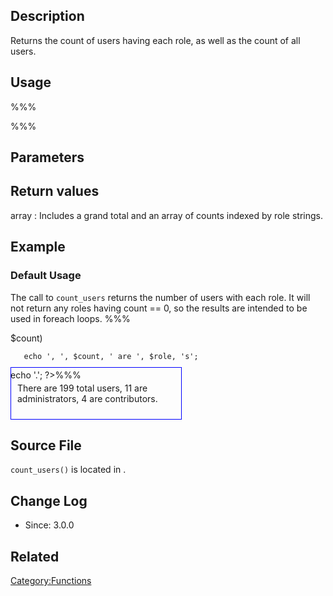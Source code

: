 {{Languages|
{{en|Function Reference/count_users}}
{{it|Riferimento funzioni/count_users}}
}}

== Description ==

Returns the count of users having each role, as well as the count of all users.

== Usage ==

%%% <?php count_users( $strategy ); ?> %%%

== Parameters ==
{{Parameter|$strategy|string|'time' or 'memory'.  Generally, the default value 'time' is optimal due to the current schema design.|optional|'time'}}

== Return values ==
; array : Includes a grand total and an array of counts indexed by role strings.

== Example ==

=== Default Usage ===

The call to <tt>count_users</tt> returns the number of users with each role.  It will not return any roles having count == 0, so the results are intended to be used in foreach loops.
%%%<?php
$result = count_users();
echo 'There are ', $result['total_users'], ' total users';
foreach($result['avail_roles'] as $role => $count)
    echo ', ', $count, ' are ', $role, 's';
echo '.';
?>%%%
<div style="border:1px solid blue; width:50%; padding:10px; margin-top: -2.5em;">There are 199 total users, 11 are administrators, 4 are contributors.</div>

==Source File==
<tt>count_users()</tt> is located in {{Trac|wp-includes/user.php}}.

== Change Log ==

* Since: 3.0.0

==Related==
{{Count Tags}}
{{Tag Footer}}

[[Category:Functions]]